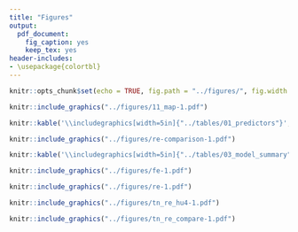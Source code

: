 ```yaml
---
title: "Figures"
output:
  pdf_document:
    fig_caption: yes
    keep_tex: yes
header-includes: 
- \usepackage{colortbl}
---
```


\arrayrulecolor{white}
```r
knitr::opts_chunk$set(echo = TRUE, fig.path = "../figures/", fig.width = 5, fig.height = 6, dev = c("pdf"))
```

\pagebreak

```r
knitr::include_graphics("../figures/11_map-1.pdf")
```

```r
knitr::kable('\\includegraphics[width=5in]{"../tables/01_predictors"}', col.names = NULL, caption = "Medians followed by first and third quantiles of predictor variables for 928 lakes.")
```

\pagebreak

```r
knitr::include_graphics("../figures/re-comparison-1.pdf")
```

```r
knitr::kable('\\includegraphics[width=5in]{"../tables/03_model_summary"}', col.names = NULL, caption = "Diagnostics for each model listed by regionally varying coefficient. Table is sorted by decreasing R2 and expected log predictive density.")
```

```r
knitr::include_graphics("../figures/fe-1.pdf")
```

```r
knitr::include_graphics("../figures/re-1.pdf")
```

```r
knitr::include_graphics("../figures/tn_re_hu4-1.pdf")
```

```r
knitr::include_graphics("../figures/tn_re_compare-1.pdf")
```
